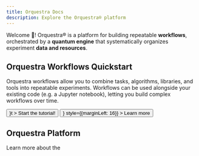 ```yaml
---
title: Orquestra Docs
description: Explore the Orquestra® platform
---
```


Welcome  👋! Orquestra® is a platform for building repeatable **workflows**, orchestrated
by a **quantum engine** that systematically organizes experiment **data and resources**.

## Orquestra Workflows Quickstart

Orquestra workflows allow you to combine tasks, algorithms, libraries, and tools into
repeatable experiments. Workflows can be used alongside your existing code (e.g. a Jupyter notebook),
letting you build complex workflows over time.

<div>
  <Button
    size="large"
    color={colors.primary}
    as={<Link to="/tutorial/helloworkflow" />}t
  >
    Start the tutorial!
  </Button>
  <Button
    size="large"
    as={<Link to="/basics/platform" />}
    style={{marginLeft: 16}}
  >
    Learn more
  </Button>
</div>

## Orquestra Platform
Learn more about the

<DocsetMenu />
